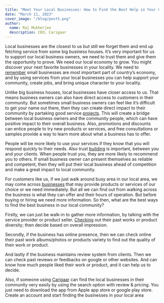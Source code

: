 ```yaml
---
title: "Meet Your Local Businesses: How to Find the Best Help in Your Community"
date: "March 11, 2023"
cover_image: "/blog/post5.png"
author:
  name: Raj Mukherjee
  description: CEO, Carigaar
---
```


Local businesses are the closest to us but still we forget them and end up fetching service from some big business houses. It’s very important for us to support our local business owners, we need to trust them and give them the opportunity to prove. We need our local economy to grow. You might discover your next favorite businesses in your locality. We need to [remember](https://www.cfib-fcei.ca/en/become-a-cfib-member?utm_term=business%20ideas&utm_campaign=JOL+-+23+NOV+2022+-+SEM+-+%231&utm_source=adwords&utm_medium=ppc&hsa_acc=4105405157&hsa_cam=19306137832&hsa_grp=144105908069&hsa_ad=641957494523&hsa_src=g&hsa_tgt=kwd-12600436&hsa_kw=business%20ideas&hsa_mt=b&hsa_net=adwords&hsa_ver=3&gclid=Cj0KCQiA6rCgBhDVARIsAK1kGPI04OqMI-KP3rZZ9bUneNR7DwBasm4zbladx_7x9qzQR2wiW3aV3-QaAgEWEALw_wcB) small businesses are most important part of country’s economy, and by using services from your local businesses you can help support your community, create jobs, and bring unique character to your locality.

Unlike big business houses, local businesses have closer access to us. That means business owners can also have direct access to customers in their community. But sometimes small business owners can feel like it’s difficult to get your name out there, then they can create direct impact to their community by partaking good service [projects](https://theconversation.com/us/business?gclid=Cj0KCQiA6rCgBhDVARIsAK1kGPIUkCx-_zhDDIfIHiCxcjpe5CwQ_v8QNlGgmdibkCyjiFF4TNoJcS0aAqdJEALw_wcB). This will create a bridge between local business owners and the community people, which can have positive impact to their overall business. Also, promotions and discounts can entice people to try new products or services, and free consultations or samples provide a way to learn more about what a business has to offer.

People will be more likely to use your services if they know that you will respond quickly to their needs. Also trust [building](https://www.cnbc.com/small-business/) is important, between you and your clients. When people trust you, they are more likely to recommend you to others. If small business owner can present themselves as reliable and competent, then they will put their local business ahead of competition and make a great impact to local community.

For customers like us, if we just walk around busy area in our local area, we may come across [businesses](https://www.nytimes.com/ca/section/business/small-business) that may provide products or services of our choice or we need immediately. But all we can find out from walking across the business is what they can offer and their hours of operation. But before buying or hiring we need more information. So then, what are the best ways to find the best business in our local community?

Firstly, we can just be walk-in to gather more information, by talking with the service provider or product seller. [Checking](https://globalnews.ca/tag/small-business/) out their past works or product diversity; then decide based on overall impression.

Secondly, if the business has online presence, then we can check online their past work albums/photos or products variety to find out the quality of their work or product.

And lastly if the business maintains review system from clients. Then we can check past reviews or feedbacks on google or other websites. And can know how much people liked their work or product, and it can help us to decide.

Also, if someone using [Carigaar](https://carigaar.com/) can find the local businesses in their community very easily by using the search option with review & pricing. You just need to download the app from Apple app store or google play store. Create an account and start finding the businesses in your local area
